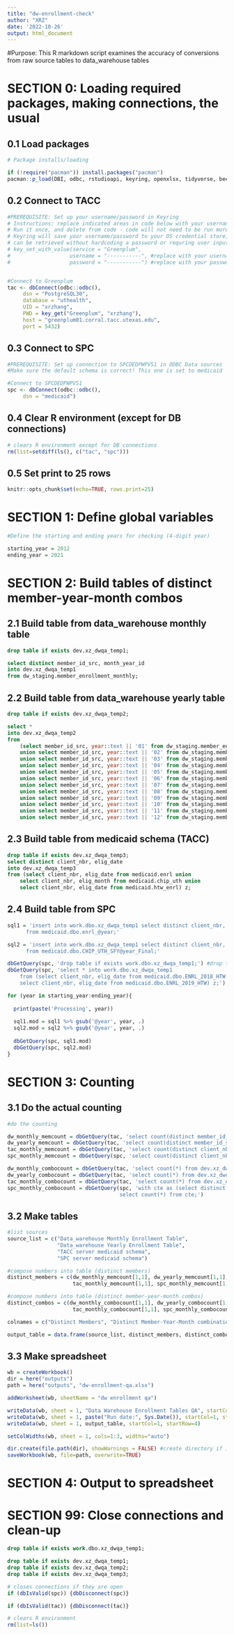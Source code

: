 ```yaml
---
title: "dw-enrollment-check"
author: "XRZ"
date: '2022-10-26'
output: html_document
---
```


#Purpose:
This R markdown script examines the accuracy of conversions from raw source tables to
data_warehouse tables


# SECTION 0: Loading required packages, making connections, the usual

## 0.1 Load packages
```r
# Package installs/loading 

if (!require("pacman")) install.packages("pacman")
pacman::p_load(DBI, odbc, rstudioapi, keyring, openxlsx, tidyverse, beepr, tictoc, here)

```

## 0.2 Connect to TACC
```r
#PREREQUISITE: Set up your username/password in Keyring
# Instructions: replace indicated areas in code below with your username/password for TACC server
# Run it once, and delete from code - code will not need to be run more than once per user per computer
# Keyring will save your username/password to your OS credential store, and the service/user/password combo
# can be retrieved without hardcoding a password or requring user input.
# key_set_with_value(service = "Greenplum", 
#                   username = "-----------", #replace with your username
#                   password = "-----------") #replace with your password


#Connect to Greenplum
tac <- dbConnect(odbc::odbc(),
	 dsn = "PostgreSQL30",
	 database = "uthealth",
	 UID = "xrzhang",
	 PWD = key_get("Greenplum", "xrzhang"),
	 host = "greenplum01.corral.tacc.utexas.edu",
	 port = 5432)
```

## 0.3 Connect to SPC
```r
#PREREQUISITE: Set up connection to SPCDEDPWPVS1 in ODBC Data sources
#Make sure the default schema is correct! This one is set to medicaid

#Connect to SPCDEDPWPVS1
spc <- dbConnect(odbc::odbc(),
	 dsn = "medicaid")
```

## 0.4 Clear R environment (except for DB connections)
```r
# clears R environment except for DB connections
rm(list=setdiff(ls(), c("tac", "spc")))
```

## 0.5 Set print to 25 rows
```r
knitr::opts_chunk$set(echo=TRUE, rows.print=25)

```

# SECTION 1: Define global variables

```r
#Define the starting and ending years for checking (4-digit year)

starting_year = 2012
ending_year = 2021

```

# SECTION 2: Build tables of distinct member-year-month combos

## 2.1 Build table from data_warehouse monthly table
```sql
drop table if exists dev.xz_dwqa_temp1;

select distinct member_id_src, month_year_id
into dev.xz_dwqa_temp1
from dw_staging.member_enrollment_monthly;

```

## 2.2 Build table from data_warehouse yearly table

```sql
drop table if exists dev.xz_dwqa_temp2;

select *
into dev.xz_dwqa_temp2
from
	(select member_id_src, year::text || '01' from dw_staging.member_enrollment_yearly where enrolled_jan = 1
	union select member_id_src, year::text || '02' from dw_staging.member_enrollment_yearly where enrolled_feb = 1
	union select member_id_src, year::text || '03' from dw_staging.member_enrollment_yearly where enrolled_mar = 1
	union select member_id_src, year::text || '04' from dw_staging.member_enrollment_yearly where enrolled_apr = 1
	union select member_id_src, year::text || '05' from dw_staging.member_enrollment_yearly where enrolled_may = 1
	union select member_id_src, year::text || '06' from dw_staging.member_enrollment_yearly where enrolled_jun = 1
	union select member_id_src, year::text || '07' from dw_staging.member_enrollment_yearly where enrolled_jul = 1
	union select member_id_src, year::text || '08' from dw_staging.member_enrollment_yearly where enrolled_aug = 1
	union select member_id_src, year::text || '09' from dw_staging.member_enrollment_yearly where enrolled_sep = 1
	union select member_id_src, year::text || '10' from dw_staging.member_enrollment_yearly where enrolled_oct = 1
	union select member_id_src, year::text || '11' from dw_staging.member_enrollment_yearly where enrolled_nov = 1
	union select member_id_src, year::text || '12' from dw_staging.member_enrollment_yearly where enrolled_dec = 1) z;
```

## 2.3 Build table from medicaid schema (TACC)
```sql
drop table if exists dev.xz_dwqa_temp3;
select distinct client_nbr, elig_date
into dev.xz_dwqa_temp3
from (select client_nbr, elig_date from medicaid.enrl union
    select client_nbr, elig_month from medicaid.chip_uth union
    select client_nbr, elig_date from medicaid.htw_enrl) z;
```

## 2.4 Build table from SPC
```r

sql1 = 'insert into work.dbo.xz_dwqa_temp1 select distinct client_nbr, elig_date
      from medicaid.dbo.enrl_@year;'

sql2 = 'insert into work.dbo.xz_dwqa_temp1 select distinct client_nbr, elig_month
      from medicaid.dbo.CHIP_UTH_SFY@year_Final;'

dbGetQuery(spc, 'drop table if exists work.dbo.xz_dwqa_temp1;') #drop table if exists
dbGetQuery(spc, 'select * into work.dbo.xz_dwqa_temp1
    from (select client_nbr, elig_date from medicaid.dbo.ENRL_2018_HTW union
    select client_nbr, elig_date from medicaid.dbo.ENRL_2019_HTW) z;') #initialize using HTW tables

for (year in starting_year:ending_year){
  
  print(paste('Processing', year))
  
  sql1.mod = sql1 %>% gsub('@year', year, .)
  sql2.mod = sql2 %>% gsub('@year', year, .)
  
  dbGetQuery(spc, sql1.mod)
  dbGetQuery(spc, sql2.mod)
}

```


# SECTION 3: Counting

## 3.1 Do the actual counting
```r
#do the counting

dw_monthly_memcount = dbGetQuery(tac, 'select count(distinct member_id_src) from dev.xz_dwqa_temp1;')
dw_yearly_memcount = dbGetQuery(tac, 'select count(distinct member_id_src) from dev.xz_dwqa_temp2;')
tac_monthly_memcount = dbGetQuery(tac, 'select count(distinct client_nbr) from dev.xz_dwqa_temp3;')
spc_monthly_memcount = dbGetQuery(spc, 'select count(distinct client_nbr) from work.dbo.xz_dwqa_temp1;')

dw_monthly_combocount = dbGetQuery(tac, 'select count(*) from dev.xz_dwqa_temp1;')
dw_yearly_combocount = dbGetQuery(tac, 'select count(*) from dev.xz_dwqa_temp2;')
tac_monthly_combocount = dbGetQuery(tac, 'select count(*) from dev.xz_dwqa_temp3;')
spc_monthly_combocount = dbGetQuery(spc, 'with cte as (select distinct client_nbr, elig_date from work.dbo.xz_dwqa_temp1)
                                    select count(*) from cte;')

```

## 3.2 Make tables
```r
#list sources
source_list = c("Data_warehouse Monthly Enrollment Table",
                "Data_warehouse Yearly Enrollment Table",
                "TACC server medicaid schema",
                "SPC server medicaid schema")

#compose numbers into table (distinct members)
distinct_members = c(dw_monthly_memcount[1,1], dw_yearly_memcount[1,1],
                     tac_monthly_memcount[1,1], spc_monthly_memcount[1,1])

#compose numbers into table (distinct member-year-month combos)
distinct_combos = c(dw_monthly_combocount[1,1], dw_yearly_combocount[1,1],
                     tac_monthly_combocount[1,1], spc_monthly_combocount[1,1])

colnames = c("Distinct Members", "Distinct Member-Year-Month combinations")

output_table = data.frame(source_list, distinct_members, distinct_combos)


```

## 3.3 Make spreadsheet
```r

wb = createWorkbook()
dir = here("outputs")
path = here("outputs", "dw-enrollment-qa.xlsx")

addWorksheet(wb, sheetName = "dw enrollment qa")

writeData(wb, sheet = 1, "Data Warehouse Enrollment Tables QA", startCol=1, startRow=1)
writeData(wb, sheet = 1, paste("Run date:", Sys.Date()), startCol=1, startRow=2)
writeData(wb, sheet = 1, output_table, startCol=1, startRow=4)

setColWidths(wb, sheet = 1, cols=1:3, widths="auto")

dir.create(file.path(dir), showWarnings = FALSE) #create directory if it does not exist
saveWorkbook(wb, file=path, overwrite=TRUE)

```
# SECTION 4: Output to spreadsheet

# SECTION 99: Close connections and clean-up

```sql
drop table if exists work.dbo.xz_dwqa_temp1;

```

```sql
drop table if exists dev.xz_dwqa_temp1;
drop table if exists dev.xz_dwqa_temp2;
drop table if exists dev.xz_dwqa_temp3;

```

```r
# closes connections if they are open
if (dbIsValid(spc)) {dbDisconnect(spc)}

if (dbIsValid(tac)) {dbDisconnect(tac)} 

```

```r
# clears R environment
rm(list=ls())
```



